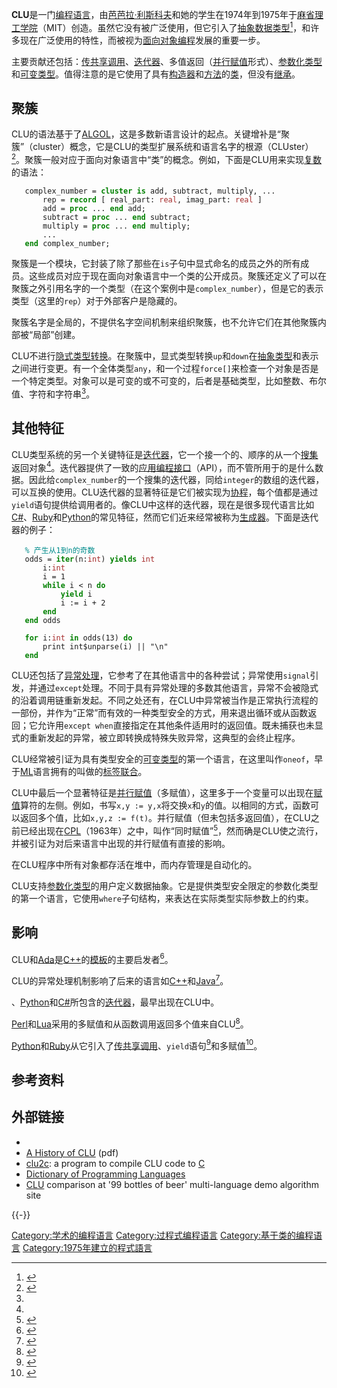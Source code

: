 {{Infobox programming language
|name = CLU
|logo =
|paradigm = [[编程范型|多范型]]: [[面向对象程序设计|面向对象]], [[过程式编程|过程式]]
|released = {{Start date and age|1975}}
|designer = [[芭芭拉·利斯科夫|芭芭拉·利斯科夫]]和她的学生
|developer = [[麻省理工学院|麻省理工学院]]
|latest release version = Native CLU 1.5 ([[SPARC|SPARC]], [[VAX|VAX]]) / {{Start date and age|1989|05|26}}<ref name="Native">{{cite web |url=http://pmg.csail.mit.edu/~dcurtis/clu/ |title=CLU home page |website=Programming Methodology Group, Computer Science and Artificial Intelligence Laboratory |publisher=Massachusetts Institute of Technology |first=Dorothy |last=Curtis |date=2009-11-06 |accessdate=2016-05-26 |archive-date=2016-06-02 |archive-url=https://web.archive.org/web/20160602050527/http://pmg.csail.mit.edu/~dcurtis/clu/ |dead-url=no }}</ref><br />
Portable CLU / {{Start date and age|2009|11|06}}<ref name="Portable">{{cite web |url=ftp://ftp.lcs.mit.edu/pub/pclu |title=Index of /pub/pclu |website=Programming Methodology Group, Computer Science and Artificial Intelligence Laboratory |publisher=Massachusetts Institute of Technology |first=Dorothy |last=Curtis |date=2009-11-06 |accessdate=2016-05-26}}</ref>
|latest release date = 
|typing = [[强类型|强类型]]
|website = {{URL|www.pmg.lcs.mit.edu/CLU.html}}
|implementations = Native CLU<ref name="Native" />, Portable CLU<ref name="Portable" />, clu2c<ref name="clu2c">{{cite web |url=http://woodsheep.jp/clu2c.html |title=clu2c |website=clu2c |publisher=woodsheep.jp |first=Tetsu |last=Ushijima |date=<!--Likely embedded in downloadable target or zip files.--> |accessdate=2016-05-26 |archive-date=2016-03-04 |archive-url=https://web.archive.org/web/20160304223619/http://woodsheep.jp/clu2c.html |dead-url=no }}</ref>
|dialects =
|influenced by = [[ALGOL_60|ALGOL 60]], [[Lisp|Lisp]]<ref>{{cite web|title=A history of CLU|author=[[Barbara_Liskov|Barbara Liskov]]|url=https://pmg.csail.mit.edu/ftp.lcs.mit.edu/pub/pclu/CLU/3.Documents/clu-history.PDF|year=1992|quote=CLU looks like an Algol-like language, but its semantics is like that of Lisp: CLU objects reside in an object universe (or heap), and a variable just identifies (or refers to) an object. We decided early on to have objects in the heap, although we had numerous discussions about the cost of garbage collection. This decision greatly simplified the data abstraction mechanism ……. A language that allocates objects only on the stack is not sufficiently expressive; the heap is needed for objects whose sizes must change and for objects whose lifetime exceeds that of the procedure that creates them. …… Therefore, the choice is: just heap, or both. ……<br />One unusual aspect of CLU is that our procedures have no free (global) variables ……. The view of procedures in CLU is similar to that in Lisp: CLU procedures are not nested (except that there can be local procedures within a cluster) but instead are defined at the "top" level, and can be called from any other module. In Lisp such procedures can have free variables that are scoped dynamically, a well-known source of confusion.|access-date=2022-04-27|archive-date=2021-11-05|archive-url=https://web.archive.org/web/20211105133631/https://pmg.csail.mit.edu/ftp.lcs.mit.edu/pub/pclu/CLU/3.Documents/clu-history.PDF}}</ref>, [[Simula|Simula]]<ref>{{cite web|title=A history of CLU|author=[[Barbara_Liskov|Barbara Liskov]]|url=https://pmg.csail.mit.edu/ftp.lcs.mit.edu/pub/pclu/CLU/3.Documents/clu-history.PDF|year=1992|quote=Programming languages that existed when the concept of data abstraction arose did not support abstract data types, but some languages contained constructs that were precursors of this notion. …… The mechanism that matched the best was the class mechanism of Simula 67. A Simula class groups a set of procedures with some variables. A class can be instantiated to provide an object containing its own copies of the variables; the class contains code that initializes these variables at instantiation time. However, Simula classes did not enforce encapsulation ……, and Simula was lacking several other features needed to support data abstraction, …….|access-date=2022-04-27|archive-date=2021-11-05|archive-url=https://web.archive.org/web/20211105133631/https://pmg.csail.mit.edu/ftp.lcs.mit.edu/pub/pclu/CLU/3.Documents/clu-history.PDF}}</ref>
|influenced = [[Ada|Ada]], [[Argus_(编程语言)|Argus]], [[C++|C++]], [[Lua|Lua]], [[Python|Python]]<ref name="effbot-call-by-object">{{cite web |url=http://effbot.org/zone/call-by-object.htm |title=Call By Object |work=effbot.org |last=Lundh |first=Fredrik |quote=replace "CLU" with "Python", "record" with "instance", and "procedure" with "function or method", and you get a pretty accurate description of Python's object model. |accessdate=21 November 2017 |archive-date=2019-11-23 |archive-url=https://web.archive.org/web/20191123043655/http://effbot.org/zone/call-by-object.htm |dead-url=yes }}</ref>, [[Ruby|Ruby]], {{en-link|Sather}}, [[Swift_(程式語言)|Swift]]<ref name="lattner2014">{{cite web |url=http://nondot.org/sabre/ |title=Chris Lattner's Homepage |last=Lattner |first=Chris |date=2014-06-03 |accessdate=2014-06-03 |publisher=Chris Lattner |quote=The Swift language is the product of tireless effort from a team of language experts, documentation gurus, compiler optimization ninjas, and an incredibly important internal dogfooding group who provided feedback to help refine and battle-test ideas. Of course, it also greatly benefited from the experiences hard-won by many other languages in the field, drawing ideas from Objective-C, Rust, Haskell, Ruby, Python, C#, CLU, and far too many others to list. |archive-date=2018-12-25 |archive-url=https://web.archive.org/web/20181225175312/http://nondot.org/sabre/ |dead-url=no }}</ref>
}}

'''CLU'''是一门[[编程语言|编程语言]]，由[[芭芭拉·利斯科夫|芭芭拉·利斯科夫]]和她的学生在1974年到1975年于[[麻省理工学院|麻省理工学院]]（MIT）创造。虽然它没有被广泛使用，但它引入了[[抽象数据类型|抽象数据类型]]<ref>{{Cite book |doi= 10.1145/800233.807045 |chapter= Programming with abstract data types |title= Proceedings of the ACM SIGPLAN symposium on Very high level languages |pages= 50–59 |year= 1974 |last1= Liskov |first1= Barbara |authorlink1= Barbara Liskov |last2= Zilles |first2= Stephen |ref= harv}}</ref>，和许多现在广泛使用的特性，而被视为[[面向对象编程|面向对象编程]]发展的重要一步。

主要贡献还包括：[[求值策略#传共享对象调用|传共享调用]]、[[迭代器|迭代器]]、多值返回（[[并行赋值|并行赋值]]形式）、[[参数化类型|参数化类型]]和[[可变类型|可变类型]]。值得注意的是它使用了具有[[构造器|构造器]]和[[方法_(计算机科学)|方法]]的[[类_(计算机科学)|类]]，但没有[[继承_(计算机科学)|继承]]。

== 聚簇 ==
CLU的语法基于了[[ALGOL|ALGOL]]，这是多数新语言设计的起点。关键增补是“聚簇”（cluster）概念，它是CLU的类型扩展系统和语言名字的根源（CLUster）<ref name=Liskov1977>{{Cite journal |url= https://web.eecs.umich.edu/~weimerw/2011-6610/reading/liskov-clu-abstraction.pdf |last1= Liskov |first1= B. |author-link1= Barbara Liskov |last2= Snyder |first2= A. |last3= Atkinson |first3= R. |last4= Schaffert |first4= C. |title= Abstraction mechanisms in CLU |doi= 10.1145/359763.359789 |journal= [[Communications_of_the_ACM|Communications of the ACM]] |volume= 20 |issue= 8 |pages= 564–576 |date= August 1977 |access-date= 2021-03-09 |archive-date= 2021-08-09 |archive-url= https://web.archive.org/web/20210809090353/https://web.eecs.umich.edu/~weimerw/2011-6610/reading/liskov-clu-abstraction.pdf }}</ref>。聚簇一般对应于面向对象语言中“类”的概念。例如，下面是CLU用来实现[[复数_(数学)|复数]]的语法：
    complex_number = <span style="color:green;font-weight: bold;">cluster</span> <span style="color:green;font-weight: bold;">is</span> add, subtract, multiply, ...
        rep = <span style="color:green;font-weight: bold;">record</span> [ real_part: <span style="color:brown;">real</span>, imag_part: <span style="color:brown;">real</span> ]
        add = <span style="color:green;font-weight: bold;">proc</span> ... <span style="color:green;font-weight: bold;">end</span> add;
        subtract = <span style="color:green;font-weight: bold;">proc</span> ... <span style="color:green;font-weight: bold;">end</span> subtract;
        multiply = <span style="color:green;font-weight: bold;">proc</span> ... <span style="color:green;font-weight: bold;">end</span> multiply;
        ...
    <span style="color:green;font-weight: bold;">end</span> complex_number;

聚簇是一个模块，它封装了除了那些在<code>is</code>子句中显式命名的成员之外的所有成员。这些成员对应于现在面向对象语言中一个类的公开成员。聚簇还定义了可以在聚簇之外引用名字的一个类型（在这个案例中是<code>complex_number</code>），但是它的表示类型（这里的<code>rep</code>）对于外部客户是隐藏的。

聚簇名字是全局的，不提供名字空间机制来组织聚簇，也不允许它们在其他聚簇内部被“局部”创建。

CLU不进行[[类型转换|隐式类型转换]]。在聚簇中，显式类型转换<code>up</code>和<code>down</code>在[[抽象类型|抽象类型]]和表示之间进行变更。有一个全体类型<code>any</code>，和一个过程<code>force[]</code>来检查一个对象是否是一个特定类型。对象可以是可变的或不可变的，后者是基础类型，比如整数、布尔值、字符和字符串<ref name=Liskov1977/>。

== 其他特征 ==
CLU类型系统的另一个关键特征是[[迭代器|迭代器]]，它一个接一个的、顺序的从一个[[集合_(计算机科学)|搜集]]返回对象<ref name=Liskov1977 />。迭代器提供了一致的[[应用编程接口|应用编程接口]]（API），而不管所用于的是什么数据。因此给<code>complex_number</code>的一个搜集的迭代器，同给<code>integer</code>的数组的迭代器，可以互换的使用。CLU迭代器的显著特征是它们被实现为[[协程|协程]]，每个值都是通过<code>yield</code>语句提供给调用者的。像CLU中这样的迭代器，现在是很多现代语言比如[[C♯|C#]]、[[Ruby|Ruby]]和[[Python|Python]]的常见特征，然而它们近来经常被称为[[生成器_(计算机编程)|生成器]]。下面是迭代器的例子：

    <span style="color:darkcyan;">% 产生从1到n的奇数</span>
    odds = <span style="color:green;font-weight: bold;">iter</span>(n:<span style="color:brown;">int</span>) <span style="color:green;font-weight: bold;">yields</span> <span style="color:brown;">int</span>
        i:<span style="color:brown;">int</span>
        i = 1
        <span style="color:green;font-weight: bold;">while</span> i < n <span style="color:green;font-weight: bold;">do</span>
            <span style="color:green;font-weight: bold;">yield</span> i
            i := i + 2
        <span style="color:green;font-weight: bold;">end</span>
    <span style="color:green;font-weight: bold;">end</span> odds  
     <span> </span>
    <span style="color:green;font-weight: bold;">for</span> i:<span style="color:brown;">int</span> <span style="color:green;font-weight: bold;">in</span> odds(13) <span style="color:green;font-weight: bold;">do</span>
        print int$unparse(i) || "\n"
    <span style="color:green;font-weight: bold;">end</span>

CLU还包括了[[异常处理|异常处理]]，它参考了在其他语言中的各种尝试；异常使用<code>signal</code>引发，并通过<code>except</code>处理。不同于具有异常处理的多数其他语言，异常不会被隐式的沿着调用链重新发起。不同之处还有，在CLU中异常被当作是正常执行流程的一部份，并作为“正常”而有效的一种类型安全的方式，用来退出循环或从函数返回；它允许用<code>except when</code>直接指定在其他条件适用时的返回值。既未捕获也未显式的重新发起的异常，被立即转换成特殊失败异常，这典型的会终止程序。

CLU经常被引证为具有类型安全的[[可变类型|可变类型]]的第一个语言，在这里叫作<code>oneof</code>，早于[[ML语言|ML]]语言拥有的叫做{{en-link|代数数据类型|Algebraic data type}}的[[标签联合|标签联合]]。

CLU中最后一个显著特征是[[并行赋值|并行赋值]]（多赋值），这里多于一个变量可以出现在[[赋值语句|赋值]]算符的左侧。例如，书写<code>x,y := y,x</code>将交换<code>x</code>和<code>y</code>的值。以相同的方式，函数可以返回多个值，比如<code>x,y,z := f(t)</code>。并行赋值（但未包括多返回值），在CLU之前已经出现在[[CPL_(程式语言)|CPL]]（1963年）之中，叫作“同时赋值”<ref>{{cite journal |first1= D. W. |last1= Barron |first2= J. N. |last2= Buxton |first3= D. F. |last3= Hartley |first4= E. |last4= Nixon |first5= C. |last5= Strachey |title= The main features of CPL |journal= Computer Journal |volume= 6 |issue= 2 |pages= 134–143 |date= 1963 |url= http://comjnl.oxfordjournals.org/cgi/reprint/6/2/134 |doi= 10.1093/comjnl/6.2.134 |access-date= 2021-03-09 |archive-date= 2012-07-07 |archive-url= https://archive.today/20120707200431/http://comjnl.oxfordjournals.org/cgi/reprint/6/2/134 }}</ref>，然而确是CLU使之流行，并被引证为对后来语言中出现的并行赋值有直接的影响。

在CLU程序中所有对象都存活在堆中，而内存管理是自动化的。

CLU支持[[泛型编程|参数化类型]]的用户定义数据抽象。它是提供类型安全限定的参数化类型的第一个语言，它使用<code>where</code>子句结构，来表达在实际类型实际参数上的约束。

== 影响 ==
CLU和[[Ada|Ada]]是[[C++|C++]]的[[模板_(C++)|模板]]的主要启发者<ref name="Stroustrup">{{cite web | first=Bjarne | last=Stroustrup | title=The C++ Programming Language (Third Edition and Special Edition) | url=http://www.stroustrup.com/ | work=Bjarne Stroustrup's homepage | date=2004-09-08 | accessdate=2020-09-21 | archive-date=2019-05-14 | archive-url=https://web.archive.org/web/20190514123147/http://www.stroustrup.com/ | dead-url=no }}</ref>。

CLU的异常处理机制影响了后来的语言如[[C++|C++]]和[[Java|Java]]<ref>{{cite web |url=http://www.mindview.net/Etc/Discussions/CheckedExceptions |archive-url=https://web.archive.org/web/20020405175011/http://www.mindview.net/Etc/Discussions/CheckedExceptions |archive-date=2002-04-05 |title=Bruce Eckel's MindView, Inc: Does Java need Checked Exceptions? |publisher=Mindview.net |accessdate=2011-12-15 |dead-url=yes }}</ref>。

{{en-link|Sather}}、[[Python|Python]]和[[C♯|C#]]所包含的[[迭代器|迭代器]]，最早出现在CLU中。

[[Perl|Perl]]和[[Lua|Lua]]采用的多赋值和从函数调用返回多个值来自CLU<ref>{{Cite book |last1= Ierusalimschy |first1= R. |last2= De Figueiredo |first2= L. H. |last3= Celes |first3= W. |doi= 10.1145/1238844.1238846 |chapter= The evolution of Lua |title= Proceedings of the third ACM SIGPLAN conference on History of programming languages – HOPL III |pages= 2-1–2-26 |year= 2007 |isbn= 978-1-59593-766-7 |url= http://www.lua.org/doc/hopl.pdf |access-date= 2020-09-21 |archive-date= 2020-08-17 |archive-url= https://web.archive.org/web/20200817041936/https://www.lua.org/doc/hopl.pdf |dead-url= no }}</ref>。

[[Python|Python]]和[[Ruby|Ruby]]从它引入了[[求值策略#传共享对象调用|传共享调用]]、<code>yield</code>语句<ref name="Appfolio">{{cite web |url=https://engineering.appfolio.com/appfolio-engineering/2019/7/3/rubys-roots-and-matzs-leadership |title=Ruby's Roots and Matz's Leadership |website=Appfolio Engineering |quote=Matz feels that blocks are the greatest invention of Ruby (I agree.) He got the idea from a 1970s language called CLU from MIT, which called them 'iterators'... |date=2019-11-08 |accessdate=2019-11-15 |archive-date=2019-11-14 |archive-url=https://web.archive.org/web/20191114183754/https://engineering.appfolio.com/appfolio-engineering/2019/7/3/rubys-roots-and-matzs-leadership |dead-url=no }}</ref>和多赋值<ref>{{Cite web|title=Functional Programming HOWTO — Python 3.8.3 documentation|url=https://docs.python.org/3/howto/functional.html|website=docs.python.org|access-date=2020-05-25|archive-date=2012-10-24|archive-url=https://web.archive.org/web/20121024163217/http://docs.python.org/howto/functional.html|dead-url=no}}</ref>。

== 参考资料 ==
{{Reflist|2}}

== 外部链接 ==
* {{Official website|www.pmg.lcs.mit.edu/CLU.html}}
* [https://pmg.csail.mit.edu/ftp.lcs.mit.edu/pub/pclu/CLU/3.Documents/clu-history.PDF A History of CLU] {{Wayback|url=https://pmg.csail.mit.edu/ftp.lcs.mit.edu/pub/pclu/CLU/3.Documents/clu-history.PDF |date=20211105133631 }} (pdf)
* [http://woodsheep.jp/clu2c.html clu2c]{{Wayback|url=http://woodsheep.jp/clu2c.html |date=20161221103210 }}: a program to compile CLU code to [[C语言|C]]
* [http://cgibin.erols.com/ziring/cgi-bin/cep/cep.pl?_key=CLU Dictionary of Programming Languages]{{Wayback|url=http://cgibin.erols.com/ziring/cgi-bin/cep/cep.pl?_key=CLU |date=20060314172855 }}
* [http://99-bottles-of-beer.net/language-clu-133.html CLU]{{Wayback|url=http://99-bottles-of-beer.net/language-clu-133.html |date=20070928030256 }} comparison at '99 bottles of beer' multi-language demo algorithm site
{{-}}
{{程序设计语言}}

[[Category:学术的编程语言|Category:学术的编程语言]]
[[Category:过程式编程语言|Category:过程式编程语言]]
[[Category:基于类的编程语言|Category:基于类的编程语言]]
[[Category:1975年建立的程式語言|Category:1975年建立的程式語言]]